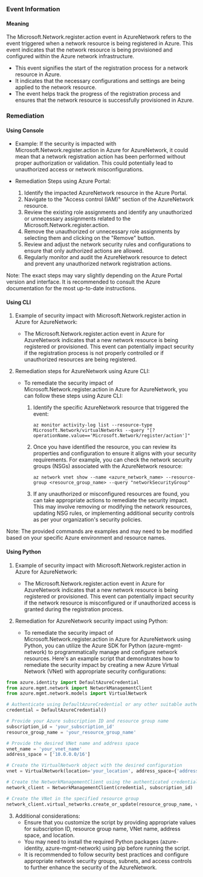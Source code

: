 
### Event Information

#### Meaning

The Microsoft.Network.register.action event in AzureNetwork refers to the event triggered when a network resource is being registered in Azure. This event indicates that the network resource is being provisioned and configured within the Azure network infrastructure.

- This event signifies the start of the registration process for a network resource in Azure.
- It indicates that the necessary configurations and settings are being applied to the network resource.
- The event helps track the progress of the registration process and ensures that the network resource is successfully provisioned in Azure.

### Remediation

#### Using Console

- Example: If the security is impacted with Microsoft.Network.register.action in Azure for AzureNetwork, it could mean that a network registration action has been performed without proper authorization or validation. This could potentially lead to unauthorized access or network misconfigurations.

- Remediation Steps using Azure Portal:
  1. Identify the impacted AzureNetwork resource in the Azure Portal.
  2. Navigate to the "Access control (IAM)" section of the AzureNetwork resource.
  3. Review the existing role assignments and identify any unauthorized or unnecessary assignments related to the Microsoft.Network.register.action.
  4. Remove the unauthorized or unnecessary role assignments by selecting them and clicking on the "Remove" button.
  5. Review and adjust the network security rules and configurations to ensure that only authorized actions are allowed.
  6. Regularly monitor and audit the AzureNetwork resource to detect and prevent any unauthorized network registration actions.

Note: The exact steps may vary slightly depending on the Azure Portal version and interface. It is recommended to consult the Azure documentation for the most up-to-date instructions.

#### Using CLI

1. Example of security impact with Microsoft.Network.register.action in Azure for AzureNetwork:
   - The Microsoft.Network.register.action event in Azure for AzureNetwork indicates that a new network resource is being registered or provisioned. This event can potentially impact security if the registration process is not properly controlled or if unauthorized resources are being registered.

2. Remediation steps for AzureNetwork using Azure CLI:
   - To remediate the security impact of Microsoft.Network.register.action in Azure for AzureNetwork, you can follow these steps using Azure CLI:

     1. Identify the specific AzureNetwork resource that triggered the event:
        ```
        az monitor activity-log list --resource-type Microsoft.Network/virtualNetworks --query "[?operationName.value=='Microsoft.Network/register/action']"
        ```

     2. Once you have identified the resource, you can review its properties and configuration to ensure it aligns with your security requirements. For example, you can check the network security groups (NSGs) associated with the AzureNetwork resource:
        ```
        az network vnet show --name <azure_network_name> --resource-group <resource_group_name> --query "networkSecurityGroup"
        ```

     3. If any unauthorized or misconfigured resources are found, you can take appropriate actions to remediate the security impact. This may involve removing or modifying the network resources, updating NSG rules, or implementing additional security controls as per your organization's security policies.

Note: The provided commands are examples and may need to be modified based on your specific Azure environment and resource names.

#### Using Python

1. Example of security impact with Microsoft.Network.register.action in Azure for AzureNetwork:
   - The Microsoft.Network.register.action event in Azure for AzureNetwork indicates that a new network resource is being registered or provisioned. This event can potentially impact security if the network resource is misconfigured or if unauthorized access is granted during the registration process.

2. Remediation for AzureNetwork security impact using Python:
   - To remediate the security impact of Microsoft.Network.register.action in Azure for AzureNetwork using Python, you can utilize the Azure SDK for Python (azure-mgmt-network) to programmatically manage and configure network resources. Here's an example script that demonstrates how to remediate the security impact by creating a new Azure Virtual Network (VNet) with appropriate security configurations:

```python
from azure.identity import DefaultAzureCredential
from azure.mgmt.network import NetworkManagementClient
from azure.mgmt.network.models import VirtualNetwork

# Authenticate using DefaultAzureCredential or any other suitable authentication method
credential = DefaultAzureCredential()

# Provide your Azure subscription ID and resource group name
subscription_id = 'your_subscription_id'
resource_group_name = 'your_resource_group_name'

# Provide the desired VNet name and address space
vnet_name = 'your_vnet_name'
address_space = ['10.0.0.0/16']

# Create the VirtualNetwork object with the desired configuration
vnet = VirtualNetwork(location='your_location', address_space={'address_prefixes': address_space})

# Create the NetworkManagementClient using the authenticated credential
network_client = NetworkManagementClient(credential, subscription_id)

# Create the VNet in the specified resource group
network_client.virtual_networks.create_or_update(resource_group_name, vnet_name, vnet)
```

3. Additional considerations:
   - Ensure that you customize the script by providing appropriate values for subscription ID, resource group name, VNet name, address space, and location.
   - You may need to install the required Python packages (azure-identity, azure-mgmt-network) using pip before running the script.
   - It is recommended to follow security best practices and configure appropriate network security groups, subnets, and access controls to further enhance the security of the AzureNetwork.

